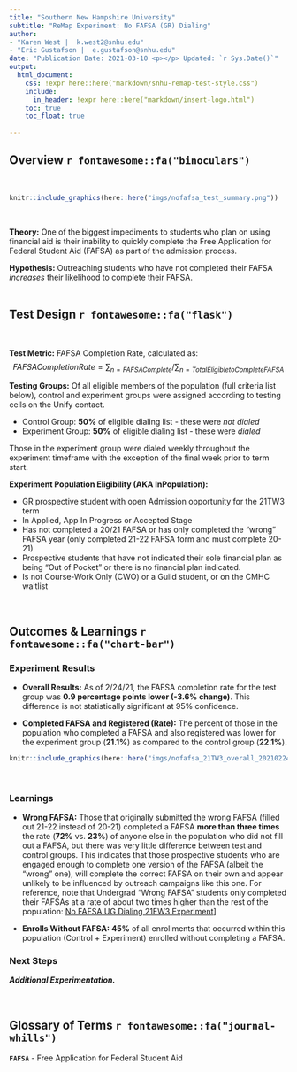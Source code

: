 ```yaml
---
title: "Southern New Hampshire University"
subtitle: "ReMap Experiment: No FAFSA (GR) Dialing"
author: 
- "Karen West |  k.west2@snhu.edu"
- "Eric Gustafson |  e.gustafson@snhu.edu"
date: "Publication Date: 2021-03-10 <p></p> Updated: `r Sys.Date()`"
output:
  html_document: 
    css: !expr here::here("markdown/snhu-remap-test-style.css")
    include:
      in_header: !expr here::here("markdown/insert-logo.html")
    toc: true
    toc_float: true
    
---
```

## Overview `r fontawesome::fa("binoculars")`
<br>

```r
knitr::include_graphics(here::here("imgs/nofafsa_test_summary.png"))
```

<br>

__Theory:__  One of the biggest impediments to students who plan on using financial aid is their inability to quickly complete the Free Application for Federal Student Aid (FAFSA) as part of the admission process.  

__Hypothesis:__ Outreaching students who have not completed their FAFSA *increases* their likelihood to complete their FAFSA.
<br>
<br>


## Test Design `r fontawesome::fa("flask")`
<br>

__Test Metric:__ FAFSA Completion Rate, calculated as:
$$FAFSA Completion Rate  = \sum_{n=FAFSA Complete} / \sum_{n=Total Eligible to Complete FAFSA}$$

__Testing Groups:__ Of all eligible members of the population (full criteria list below), control and experiment groups were assigned according to testing cells on the Unify contact.

+ Control Group: **50%** of eligible dialing list - these were *not dialed*
+ Experiment Group: **50%** of eligible dialing list - these were *dialed*

Those in the experiment group were dialed weekly throughout the experiment timeframe with the exception of the final week prior to term start.

**Experiment Population Eligibility (AKA InPopulation):**

+ GR prospective student with open Admission opportunity for the 21TW3 term 
+ In Applied, App In Progress or Accepted Stage 
+ Has not completed a 20/21 FAFSA or has only completed the "wrong" FAFSA year (only completed 21-22 FAFSA form and must complete 20-21)
+ Prospective students that have not indicated their sole financial plan as being "Out of Pocket" or there is no financial plan indicated.
+ Is not Course-Work Only (CWO) or a Guild student, or on the CMHC waitlist

<br>

## Outcomes & Learnings `r fontawesome::fa("chart-bar")`

### Experiment Results

+ __Overall Results:__ As of 2/24/21, the FAFSA completion rate for the test group was **0.9 percentage points lower (-3.6% change)**. This difference is not statistically significant at 95% confidence.

+ __Completed FAFSA and Registered (Rate):__ The percent of those in the population who completed a FAFSA and also registered was lower for the experiment group (**21.1%**) as compared to the control group (**22.1%**).


```r
knitr::include_graphics(here::here("imgs/nofafsa_21TW3_overall_20210224.png", ""))
```


<!-- :::{.note} -->
<!-- __`r fontawesome::fa("readme")` NOTE:__  Enroll rate considers Day 15 enrolls only (not shown yet) -->
<!-- ::: -->

<br>

### Learnings

+ __Wrong FAFSA:__ Those that originally submitted the wrong FAFSA (filled out 21-22 instead of 20-21) completed a FAFSA **more than three times** the rate (**72%** vs. **23%**) of anyone else in the population who did not fill out a FAFSA, but there was very little difference between test and control groups.  This indicates that those prospective students who are engaged enough to complete one version of the FAFSA (albeit the "wrong" one), will complete the correct FAFSA on their own and appear unlikely to be influenced by outreach campaigns like this one.  For reference, note that Undergrad "Wrong FAFSA" students only completed their FAFSAs at a rate of about two times higher than the rest of the population:  [No FAFSA UG Dialing 21EW3 Experiment](file://millyard.snhu.edu/Data/DataWebServices/SNHU%20Metrics/Analytics/HTML/remap-nofafsa_dialing_ug_21EW3-20201114.html)]

+ __Enrolls Without FAFSA:__ **45%** of all enrollments that occurred within this population (Control + Experiment) enrolled without completing a FAFSA.

### Next Steps
__*Additional Experimentation.*__ 

<br>

## Glossary of Terms `r fontawesome::fa("journal-whills")`

__`FAFSA`__ - Free Application for Federal Student Aid


